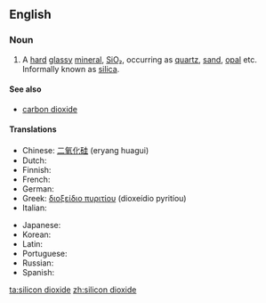==English==

===Noun===
{{wikipedia}}
{{en-noun|head=[[silicon]] [[dioxide]]|-}}

# {{context|chemistry|lang=en}} A [[hard]] [[glassy]] [[mineral]], [[SiO₂]], occurring as [[quartz]], [[sand]], [[opal]] etc. Informally known as [[silica]].

====See also====
*[[carbon dioxide]]

====Translations====
{{trans-top|SiO<sub>2</sub>}}
*Chinese: [[二氧化硅]] (eryang huagui)
*Dutch: {{t|nl|silicium dioxyde}}
*Finnish: {{t+|fi|piidioksidi}}
*French: {{t|fr|bioxyde de silicium}}
*German: {{t|de|Silikondioxid}}
*Greek: [[διοξείδιο πυριτίου]] (dioxeídio pyritíou)
*Italian: {{t|it|diossido del silicone}}
{{trans-mid}}
*Japanese: {{t|ja|二酸化ケイ素|tr=二酸化珪素, にさんかけいそ, nisanka keiso|sc=Jpan}}
*Korean: {{t|ko|이산화 실리콘}}
*Latin: {{t|la|dioxeidium silicii}}
*Portuguese: {{t|pt|dióxido do silicone}}
*Russian: {{t|ru|двуокись кремния}}
*Spanish: {{t|es|dióxido del silicio}}
{{trans-bottom}}

[[ta:silicon dioxide]]
[[zh:silicon dioxide]]